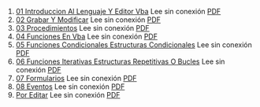 1. [01 Introduccion Al Lenguaje Y Editor Vba](https://achalmaedison.netlify.app/herramientas-oficina/ofimatica/2022-12-05-01-introduccion-al-lenguaje-y-editor-vba) Lee sin conexión [PDF](https://achalmaedison.netlify.app/herramientas-oficina/ofimatica/2022-12-05-01-introduccion-al-lenguaje-y-editor-vba/index.pdf)
2. [02 Grabar Y Modificar](https://achalmaedison.netlify.app/herramientas-oficina/ofimatica/2022-12-12-02-grabar-y-modificar) Lee sin conexión [PDF](https://achalmaedison.netlify.app/herramientas-oficina/ofimatica/2022-12-12-02-grabar-y-modificar/index.pdf)
3. [03 Procedimientos](https://achalmaedison.netlify.app/herramientas-oficina/ofimatica/2022-12-19-03-procedimientos) Lee sin conexión [PDF](https://achalmaedison.netlify.app/herramientas-oficina/ofimatica/2022-12-19-03-procedimientos/index.pdf)
4. [04 Funciones En Vba](https://achalmaedison.netlify.app/herramientas-oficina/ofimatica/2022-12-26-04-funciones-en-vba) Lee sin conexión [PDF](https://achalmaedison.netlify.app/herramientas-oficina/ofimatica/2022-12-26-04-funciones-en-vba/index.pdf)
5. [05 Funciones Condicionales Estructuras Condicionales](https://achalmaedison.netlify.app/herramientas-oficina/ofimatica/2023-01-02-05-funciones-condicionales-estructuras-condicionales) Lee sin conexión [PDF](https://achalmaedison.netlify.app/herramientas-oficina/ofimatica/2023-01-02-05-funciones-condicionales-estructuras-condicionales/index.pdf)
6. [06 Funciones Iterativas Estructuras Repetitivas O Bucles](https://achalmaedison.netlify.app/herramientas-oficina/ofimatica/2023-01-09-06-funciones-iterativas-estructuras-repetitivas-o-bucles) Lee sin conexión [PDF](https://achalmaedison.netlify.app/herramientas-oficina/ofimatica/2023-01-09-06-funciones-iterativas-estructuras-repetitivas-o-bucles/index.pdf)
7. [07 Formularios](https://achalmaedison.netlify.app/herramientas-oficina/ofimatica/2023-01-16-07-formularios) Lee sin conexión [PDF](https://achalmaedison.netlify.app/herramientas-oficina/ofimatica/2023-01-16-07-formularios/index.pdf)
8. [08 Eventos](https://achalmaedison.netlify.app/herramientas-oficina/ofimatica/2023-01-23-08-eventos) Lee sin conexión [PDF](https://achalmaedison.netlify.app/herramientas-oficina/ofimatica/2023-01-23-08-eventos/index.pdf)
9. [Por Editar](https://achalmaedison.netlify.app/herramientas-oficina/ofimatica/2024-03-31-por-editar) Lee sin conexión [PDF](https://achalmaedison.netlify.app/herramientas-oficina/ofimatica/2024-03-31-por-editar/index.pdf)
